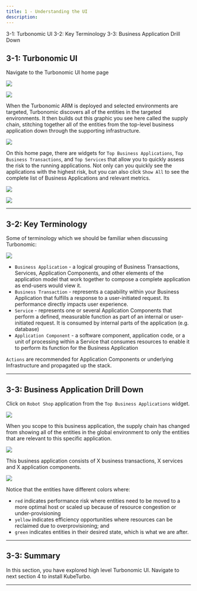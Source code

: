 ```yaml
---
title: 1 - Understanding the UI
description: 
---
```


<AnchorLinks>
  <AnchorLink>3-1: Turbonomic UI</AnchorLink>
  <AnchorLink>3-2: Key Terminology</AnchorLink>
  <AnchorLink>3-3: Business Application Drill Down</AnchorLink>
</AnchorLinks>

## 3-1:  Turbonomic UI

Navigate to the Turbonomic UI home page

![](images/turboUI-1.png)

![](images/turboUI-2.png)

When the Turbonomic ARM is deployed and selected environments are targeted, Turbonomic discovers all of the entities in the targeted environments. It then builds out this graphic you see here called the supply chain, stitching together all of the entities from the top-level business application down through the supporting infrastructure.

![](images/turboUI-3.png)

On this home page, there are widgets for `Top Business Applications`, `Top Business Transactions`, and `Top Services` that allow you to quickly assess the risk to the running applications. Not only can you quickly see the applications with the highest risk, but you can also click `Show All` to see the complete list of Business Applications and relevant metrics.

![](images/turboUI-4.png)

![](images/turboUI-5.png)

***

## 3-2:  Key Terminology

Some of terminology which we should be familiar when discussing Turbonomic:

![](images/keyTerminology-1.png)

- `Business Application` - a logical grouping of Business Transactions, Services, Application Components, and other elements of the application model that work together to compose a complete application as end-users would view it.
- `Business Transaction` - represents a capability within your Business Application that fulfills a response to a user-initiated request. Its performance directly impacts user experience.
- `Service` - represents one or several Application Components that perform a defined, measurable function as part of an internal or user-initiated request. It is consumed by internal parts of the application (e.g. database)
- `Application Component` - a software component, application code, or a unit of processing within a Service that consumes resources to enable it to perform its function for the Business Application

`Actions` are recommended for Application Components or underlying Infrastructure and propagated up the stack.

***

## 3-3:  Business Application Drill Down

Click on `Robot Shop` application from the `Top Business Applications` widget.

![](images/turboUI-6.png)

When you scope to this business application, the supply chain has changed from showing all of the entities in the global environment to only the entities that are relevant to this specific application.

![](images/turboUI-7.png)

This business application consists of X business transactions, X services and X application components.

![](images/turboUI-8.png)

Notice that the entities have different colors where:

- `red` indicates performance risk where entities need to be moved to a more optimal host or scaled up because of resource congestion or under-provisioning
- `yellow` indicates efficiency opportunities where resources can be reclaimed due to overprovisioning; and
- `green` indicates entities in their desired state, which is what we are after.

***

## 3-3:  Summary

In this section, you have explored high level Turbonomic UI. Navigate to next section 4 to install KubeTurbo.

***
